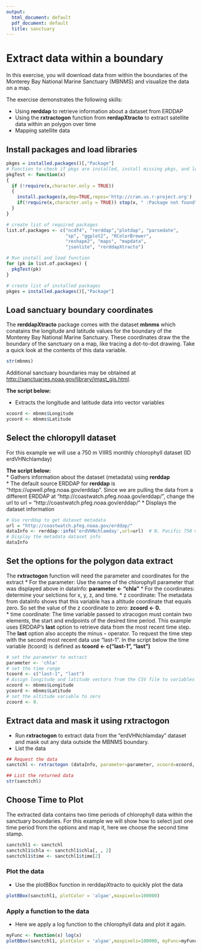 ```yaml
---
output:
  html_document: default
  pdf_document: default
  title: sanctuary
---
```

# Extract data within a boundary

In this exercise, you will download data from within the boundaries of the Monterey Bay National Marine Sanctuary (MBNMS) and visualize the data on a map. 

The exercise demonstrates the following skills:  

* Using **rerddap** to retrieve information about a dataset from ERDDAP 
* Using the **rxtractogon** function from **rerdapXtracto** to extract satellite data within an polygon over time  
* Mapping satellite data  

## Install packages and load libraries
```r
pkges = installed.packages()[,"Package"]
# Function to check if pkgs are installed, install missing pkgs, and load
pkgTest <- function(x)
{
  if (!require(x,character.only = TRUE))
  {
    install.packages(x,dep=TRUE,repos='http://cran.us.r-project.org')
    if(!require(x,character.only = TRUE)) stop(x, " :Package not found")
  }
}

# create list of required packages
list.of.packages <- c("ncdf4", "rerddap","plotdap", "parsedate", 
                      "sp", "ggplot2", "RColorBrewer", 
                      "reshape2", "maps", "mapdata", 
                      "jsonlite", "rerddapXtracto")

# Run install and load function
for (pk in list.of.packages) {
  pkgTest(pk)
}

# create list of installed packages
pkges = installed.packages()[,"Package"]

```

## Load sanctuary boundary coordinates
The **rerddapXtracto**  package comes with the dataset **mbnms** which conatains the longitude and latitude values for the boundary of the Monterey Bay National Marine Sanctuary.  These coordinates draw the the boundary of the sanctuary on a map, like tracing a dot-to-dot drawing.  Take a quick look at the contents of this data variable. 
 
```r
str(mbnms)
```

Additional sanctuary boundaries may be obtained at   [http://sanctuaries.noaa.gov/library/imast_gis.html](http://sanctuaries.noaa.gov/library/imast_gis.html).

**The script below:**   

* Extracts the longitude and latitude data into vector variables  

```r

xcoord <- mbnms$Longitude
ycoord <- mbnms$Latitude
```
## Select the chloropyll dataset  
For this example we will use a 750 m VIIRS monthly chlorophyll dataset (ID erdVHNchlamday)  

**The script below:**  
* Gathers information about the dataset (metadata) using **rerddap**  
* The default source ERDDAP for **rerddap** is "https://upwell.pfeg.noaa.gov/erddap". Since we are pulling the data from a different ERDDAP at "http://coastwatch.pfeg.noaa.gov/erddap/", change the url to url = "http://coastwatch.pfeg.noaa.gov/erddap/"
* Displays the dataset information  
```r
# Use rerddap to get dataset metadata 
url = "http://coastwatch.pfeg.noaa.gov/erddap/"
dataInfo <- rerddap::info('erdVHNchlamday',url=url)  # N. Pacific 750 m VIIRS chl
# Display the metadata dataset info
dataInfo
```
## Set the options for the polygon data extract
The **rxtractogon** function will need the parameter and coordinates for the extract
* For the parameter: Use the name of the chlorophyll parameter that was displayed above in dataInfo: **parameter <- "chla"** 
* For the coordinates: determine your selctions for x, y, z, and time.
* z coordinate: The metadata from dataInfo shows that this variable has a altitude coordinate that equals zero. So set the value of the z coordinate to zero: **zcoord <- 0.**  
* time coordinate: The time variable passed to xtracogon must contain two elements, the start and endpoints of the desired time period. This example uses ERDDAP's **last** option to retrieve data from the most recent time step. The **last** option also accepts the minus **-** operator. To request the time step with the second most recent data use "last-1". In the script below the time variable (tcoord) is defined as **tcoord <- c("last-1", "last")**  

```r
# set the parameter to extract
parameter <- 'chla'
# set the time range
tcoord <- c("last-1", "last")
# Assign longitude and latitude vectors from the CSV file to variables
xcoord <- mbnms$Longitude
ycoord <- mbnms$Latitude
# set the altitude variable to zero
zcoord <- 0. 
```
## Extract data and mask it using rxtractogon  
* Run **rxtractogon** to extract data from the "erdVHNchlamday" dataset and mask out any data outside the MBNMS boundary.  
* List the data
```r
## Request the data
sanctchl <- rxtractogon (dataInfo, parameter=parameter, xcoord=xcoord, ycoord=ycoord,tcoord=tcoord,zcoord=zcoord)

## List the returned data
str(sanctchl)
```

## Choose Time to Plot
The extracted data contains two time periods of chlorophyll data within the sanctuary boundaries. For this example we will show how to select just one time period from the options and map it, here we choose the second time stamp.  
```r

sanctchl1 <- sanctchl
sanctchl1$chla <- sanctchl1$chla[, , 2]
sanctchl1$time <- sanctchl1$time[2]

```
### Plot the data
* Use the plotBBox function in rerddapXtracto to quickly plot the data

```r
plotBBox(sanctchl1, plotColor = 'algae',maxpixels=100000)

```

### Apply a function to the data 
* Here we apply a log function to the chlorophyll data and plot it again.

```r
myFunc <- function(x) log(x) 
plotBBox(sanctchl1, plotColor = 'algae',maxpixels=100000, myFunc=myFunc)


```



